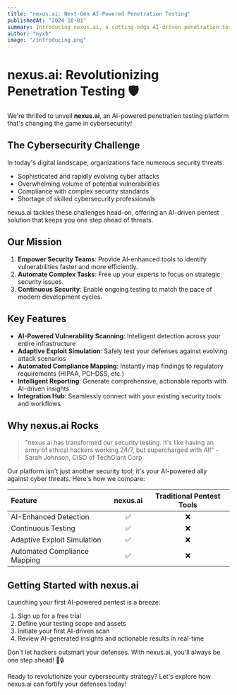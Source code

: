```yaml
---
title: "nexus.ai: Next-Gen AI-Powered Penetration Testing"
publishedAt: "2024-10-01"
summary: Introducing nexus.ai, a cutting-edge AI-driven penetration testing platform for modern cybersecurity.
author: "nyxb"
image: "/introducing.png"
---
```


# nexus.ai: Revolutionizing Penetration Testing 🛡️

We're thrilled to unveil **nexus.ai**, an AI-powered penetration testing platform that's changing the game in cybersecurity!

## The Cybersecurity Challenge

In today's digital landscape, organizations face numerous security threats:

- Sophisticated and rapidly evolving cyber attacks
- Overwhelming volume of potential vulnerabilities
- Compliance with complex security standards
- Shortage of skilled cybersecurity professionals

nexus.ai tackles these challenges head-on, offering an AI-driven pentest solution that keeps you one step ahead of threats.

## Our Mission

1. **Empower Security Teams**: Provide AI-enhanced tools to identify vulnerabilities faster and more efficiently.
2. **Automate Complex Tasks**: Free up your experts to focus on strategic security issues.
3. **Continuous Security**: Enable ongoing testing to match the pace of modern development cycles.

## Key Features

- **AI-Powered Vulnerability Scanning**: Intelligent detection across your entire infrastructure
- **Adaptive Exploit Simulation**: Safely test your defenses against evolving attack scenarios
- **Automated Compliance Mapping**: Instantly map findings to regulatory requirements (HIPAA, PCI-DSS, etc.)
- **Intelligent Reporting**: Generate comprehensive, actionable reports with AI-driven insights
- **Integration Hub**: Seamlessly connect with your existing security tools and workflows

## Why nexus.ai Rocks

> "nexus.ai has transformed our security testing. It's like having an army of ethical hackers working 24/7, but supercharged with AI!" - Sarah Johnson, CISO of TechGiant Corp

Our platform isn't just another security tool; it's your AI-powered ally against cyber threats. Here's how we compare:

| Feature                     | nexus.ai | Traditional Pentest Tools |
|:----------------------------|:--------:|:-------------------------:|
| AI-Enhanced Detection       |    ✅    |            ❌             |
| Continuous Testing          |    ✅    |            ❌             |
| Adaptive Exploit Simulation |    ✅    |            ❌             |
| Automated Compliance Mapping|    ✅    |            ❌             |

## Getting Started with nexus.ai

Launching your first AI-powered pentest is a breeze:

1. Sign up for a free trial
2. Define your testing scope and assets
3. Initiate your first AI-driven scan
4. Review AI-generated insights and actionable results in real-time

Don't let hackers outsmart your defenses. With nexus.ai, you'll always be one step ahead! 💪🔒

Ready to revolutionize your cybersecurity strategy? Let's explore how nexus.ai can fortify your defenses today!
